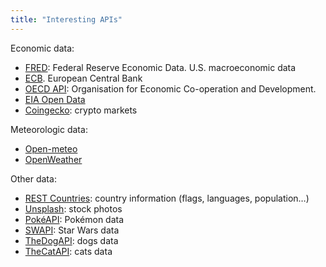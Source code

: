 ```yaml
---
title: "Interesting APIs"
---
```


Economic data:

- [FRED](https://fred.stlouisfed.org/docs/api/fred/): Federal Reserve Economic Data. U.S. macroeconomic data
- [ECB](https://data.ecb.europa.eu/help/api/overview). European Central Bank
- [OECD API](https://gitlab.algobank.oecd.org/public-documentation/dotstat-migration/-/raw/main/OECD_Data_API_documentation.pdf): Organisation for Economic Co-operation and Development.
- [EIA Open Data](https://www.eia.gov/opendata/)
- [Coingecko](https://www.coingecko.com/en/api): crypto markets

Meteorologic data:

- [Open-meteo](https://open-meteo.com/en/docs)
- [OpenWeather](https://openweathermap.org/api)

Other data:

- [REST Countries](https://restcountries.com): country information (flags, languages, population…)
- [Unsplash](https://unsplash.com/developers): stock photos
- [PokéAPI](https://pokeapi.co): Pokémon data
- [SWAPI](https://swapi.tech/): Star Wars data
- [TheDogAPI](https://thedogapi.com): dogs data
- [TheCatAPI](https://thecatapi.com): cats data